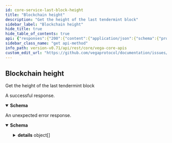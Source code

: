 ```yaml
---
id: core-service-last-block-height
title: "Blockchain height"
description: "Get the height of the last tendermint block"
sidebar_label: "Blockchain height"
hide_title: true
hide_table_of_contents: true
api: {"responses":{"200":{"content":{"application/json":{"schema":{"properties":{"chainId":{"title":"Network chain id from which the block comes from","type":"string"},"hash":{"title":"Last block hash","type":"string"},"height":{"format":"uint64","title":"Last block height","type":"string"},"spamPowDifficulty":{"format":"int64","title":"Difficulty of the proof of work, i.e. the target number of zeros","type":"integer"},"spamPowHashFunction":{"title":"Supported proof of work hash function","type":"string"},"spamPowIncreasingDifficulty":{"title":"Boolean indicating whether increasing difficulty is allowed for using the\nsame height for more than `spam_pow_number_of_past_blocks` transactions","type":"boolean"},"spamPowNumberOfPastBlocks":{"format":"int64","title":"Supported proof of work number of blocks behind current height allowed","type":"integer"},"spamPowNumberOfTxPerBlock":{"format":"int64","title":"Allowed number of transactions per block","type":"integer"}},"title":"Response with the height of the last block processed by\ntendermint","type":"object"}}},"description":"A successful response."},"default":{"content":{"application/json":{"schema":{"properties":{"code":{"format":"int32","type":"integer"},"details":{"items":{"additionalProperties":{},"properties":{"@type":{"type":"string"}},"type":"object","title":"protobufAny"},"type":"array"},"message":{"type":"string"}},"type":"object","title":"googlerpcStatus"}}},"description":"An unexpected error response."}},"tags":["CoreService"],"description":"Get the height of the last tendermint block","operationId":"CoreService_LastBlockHeight","method":"get","path":"/blockchain/height","servers":[{"url":"https://vega-mainnet-data.commodum.io","description":"vega-mainnet-data.commodum.io"},{"url":"https://vega-data.nodes.guru:3008","description":"vega-data.nodes.guru"},{"url":"https://vega-data.bharvest.io","description":"vega-data.bharvest.io"},{"url":"https://datanode.vega.pathrocknetwork.org","description":"datanode.vega.pathrocknetwork.org"},{"url":"https://vega.aurora-edge.com","description":"vega.aurora-edge.com"},{"url":"https://darling.network","description":"darling.network"},{"url":"https://vega-data.nodes.guru:3008","description":"vega-data.nodes.guru"}],"info":{"title":"Vega core APIs","version":"v0.71.4"},"postman":{"name":"Blockchain height","description":{"content":"Get the height of the last tendermint block","type":"text/plain"},"url":{"path":["blockchain","height"],"host":["{{baseUrl}}"],"query":[],"variable":[]},"header":[{"key":"Accept","value":"application/json"}],"method":"GET"}}
sidebar_class_name: "get api-method"
info_path: version-v0.71/api/rest/core/vega-core-apis
custom_edit_url: "https://github.com/vegaprotocol/documentation/issues/new?labels=documentation&title=[Documentation] Requesting changes to 'Blockchain height' (core-service-last-block-height)"
---
```



## Blockchain height



Get the height of the last tendermint block

<div><ApiTabs><TabItem label={"200"} value={"200"}><div>

A successful response.

</div><div><MimeTabs schemaType={"response"}><TabItem label={"application/json"} value={"application/json"}><SchemaTabs><TabItem label={"Schema"} value={"Schema"}><details style={{}} data-collapsed={false} open={true}><summary style={{"textAlign":"left"}}><strong>Schema</strong></summary><div style={{"textAlign":"left","marginLeft":"1rem"}}></div><ul style={{"marginLeft":"1rem"}}><SchemaItem collapsible={false} name={"chainId"} required={false} schemaName={"Network chain id from which the block comes from"} qualifierMessage={undefined} schema={{"title":"Network chain id from which the block comes from","type":"string"}}></SchemaItem><SchemaItem collapsible={false} name={"hash"} required={false} schemaName={"Last block hash"} qualifierMessage={undefined} schema={{"title":"Last block hash","type":"string"}}></SchemaItem><SchemaItem collapsible={false} name={"height"} required={false} schemaName={"uint64"} qualifierMessage={undefined} schema={{"format":"uint64","title":"Last block height","type":"string"}}></SchemaItem><SchemaItem collapsible={false} name={"spamPowDifficulty"} required={false} schemaName={"int64"} qualifierMessage={undefined} schema={{"format":"int64","title":"Difficulty of the proof of work, i.e. the target number of zeros","type":"integer"}}></SchemaItem><SchemaItem collapsible={false} name={"spamPowHashFunction"} required={false} schemaName={"Supported proof of work hash function"} qualifierMessage={undefined} schema={{"title":"Supported proof of work hash function","type":"string"}}></SchemaItem><SchemaItem collapsible={false} name={"spamPowIncreasingDifficulty"} required={false} schemaName={"Boolean indicating whether increasing difficulty is allowed for using the\nsame height for more than `spam_pow_number_of_past_blocks` transactions"} qualifierMessage={undefined} schema={{"title":"Boolean indicating whether increasing difficulty is allowed for using the\nsame height for more than `spam_pow_number_of_past_blocks` transactions","type":"boolean"}}></SchemaItem><SchemaItem collapsible={false} name={"spamPowNumberOfPastBlocks"} required={false} schemaName={"int64"} qualifierMessage={undefined} schema={{"format":"int64","title":"Supported proof of work number of blocks behind current height allowed","type":"integer"}}></SchemaItem><SchemaItem collapsible={false} name={"spamPowNumberOfTxPerBlock"} required={false} schemaName={"int64"} qualifierMessage={undefined} schema={{"format":"int64","title":"Allowed number of transactions per block","type":"integer"}}></SchemaItem></ul></details></TabItem><TabItem label={"Example (from schema)"} value={"Example (from schema)"}><ResponseSamples responseExample={"{\n  \"chainId\": \"string\",\n  \"hash\": \"string\",\n  \"height\": \"string\",\n  \"spamPowDifficulty\": 0,\n  \"spamPowHashFunction\": \"string\",\n  \"spamPowIncreasingDifficulty\": true,\n  \"spamPowNumberOfPastBlocks\": 0,\n  \"spamPowNumberOfTxPerBlock\": 0\n}"} language={"json"}></ResponseSamples></TabItem></SchemaTabs></TabItem></MimeTabs></div></TabItem><TabItem label={"default"} value={"default"}><div>

An unexpected error response.

</div><div><MimeTabs schemaType={"response"}><TabItem label={"application/json"} value={"application/json"}><SchemaTabs><TabItem label={"Schema"} value={"Schema"}><details style={{}} data-collapsed={false} open={true}><summary style={{"textAlign":"left"}}><strong>Schema</strong></summary><div style={{"textAlign":"left","marginLeft":"1rem"}}></div><ul style={{"marginLeft":"1rem"}}><SchemaItem collapsible={false} name={"code"} required={false} schemaName={"int32"} qualifierMessage={undefined} schema={{"format":"int32","type":"integer"}}></SchemaItem><SchemaItem collapsible={true} className={"schemaItem"}><details style={{}}><summary style={{}}><strong>details</strong><span style={{"opacity":"0.6"}}> object[]</span></summary><div style={{"marginLeft":"1rem"}}><li><div style={{"fontSize":"var(--ifm-code-font-size)","opacity":"0.6","marginLeft":"-.5rem","paddingBottom":".5rem"}}>Array [</div></li><SchemaItem collapsible={false} name={"@type"} required={false} schemaName={"string"} qualifierMessage={undefined} schema={{"type":"string"}}></SchemaItem><li><div style={{"fontSize":"var(--ifm-code-font-size)","opacity":"0.6","marginLeft":"-.5rem"}}>]</div></li></div></details></SchemaItem><SchemaItem collapsible={false} name={"message"} required={false} schemaName={"string"} qualifierMessage={undefined} schema={{"type":"string"}}></SchemaItem></ul></details></TabItem><TabItem label={"Example (from schema)"} value={"Example (from schema)"}><ResponseSamples responseExample={"{\n  \"code\": 0,\n  \"details\": [\n    {\n      \"@type\": \"string\"\n    }\n  ],\n  \"message\": \"string\"\n}"} language={"json"}></ResponseSamples></TabItem></SchemaTabs></TabItem></MimeTabs></div></TabItem></ApiTabs></div>
